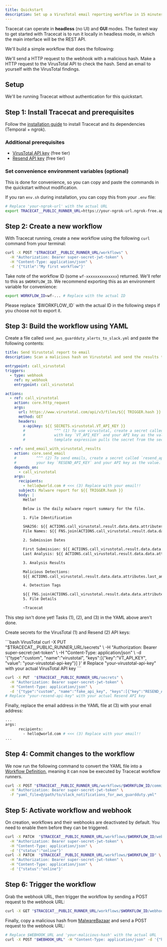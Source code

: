 ```yaml
---
title: Quickstart
description: Set up a VirusTotal email reporting workflow in 15 minutes.
---
```


Tracecat can operate in **headless** (no UI) and **GUI** modes.
The fastest way to get started with Tracecat is to run it locally in headless mode, in which the main interface will be the REST API.

We'll build a simple workflow that does the following:

<Steps>
  <Step title="Receive an incoming webhook request">
    We'll send a HTTP request to the webhook with a malicious hash.
  </Step>
  <Step title="Upload malicious hash to VirusTotal">
    Make a HTTP request to the VirusTotal API to check the hash.
  </Step>
  <Step title="Send an email with VirusTotal findings">
    Send an email to yourself with the VirusTotal findings.
  </Step>
</Steps>

## Setup

We'll be running Tracecat without authentication for this quickstart.

## Step 1: Install Tracecat and prerequisites

Follow the [installation guide](/installation) to install Tracecat and its dependencies (Temporal + ngrok).

### Additional prerequisites

- [VirusTotal API key](https://www.virustotal.com/gui/sign-in) (free tier)
- [Resend API key](https://www.resend.com/) (free tier)

### Set convenience environment variables (optional)

This is done for convenience, so you can copy and paste the commands in the quickstart without modification.

If you ran `env.sh` during installation, you can copy this from your `.env` file:

```bash
# Replace 'your-ngrok-url' with the actual URL
export TRACECAT__PUBLIC_RUNNER_URL=https://your-ngrok-url.ngrok-free.app
```

## Step 2: Create a new workflow

With Tracecat running, create a new workflow using the following `curl` command from your terminal:

```bash
curl -X POST "$TRACECAT__PUBLIC_RUNNER_URL/workflows" \
  -H "Authorization: Bearer super-secret-jwt-token" \
  -H "Content-Type: application/json" \
  -d '{"title":"My first workflow"}'
```

Take note of the workflow ID (some `wf-xxxxxxxxxxxxxx`) returned. We'll refer to this as `$WORKFLOW_ID`.
We recommend exporting this as an environment variable for convenience:

```bash
export WORKFLOW_ID=wf-... # Replace with the actual ID
```

<Note>
  Please replace `$WORKFLOW_ID` with the actual ID in the following steps if you
  choose not to export it.
</Note>

## Step 3: Build the workflow using YAML

Create a file called `send_aws_guardduty_alerts_to_slack.yml` and paste the following contents:

```yaml virustotal_email.yml
title: Send Virustotal report to email
description: Scan a malicious hash on Virustotal and send the results to an email address

entrypoint: call_virustotal
triggers:
  - type: webhook
    ref: my_webhook
    entrypoint: call_virustotal

actions:
  - ref: call_virustotal
    action: core.http_request
    args:
      url: https://www.virustotal.com/api/v3/files/${{ TRIGGER.hash }}
      method: GET
      headers:
        x-apikey: ${{ SECRETS.virustotal.VT_API_KEY }}
        #             ^^^ (1) To use virustotal, create a secret called `virustotal`
        #             with key `VT_API_KEY` and your API key as the value. This
        #             template expression pulls the secret from the secret manager.

  - ref: send_email_with_virustotal_results
    action: core.send_email
    #         ^^^ (2) To send emails, create a secret called `resend_api_key` with
    #         your key `RESEND_API_KEY` and your API key as the value.
    depends_on:
      - call_virustotal
    args:
      recipients:
        - hello@world.com # <<< (3) Replace with your email!!
      subject: Malware report for ${{ TRIGGER.hash }}
      body: |
        Hello!

        Below is the daily malware report summary for the file.

        1. File Identification

        SHA256: ${{ ACTIONS.call_virustotal.result.data.data.attributes.sha256 }}
        File Names: ${{ FNS.join(ACTIONS.call_virustotal.result.data.data.attributes.names) -> str }}

        2. Submission Dates

        First Submission: ${{ ACTIONS.call_virustotal.result.data.data.attributes.first_submission_date }}
        Last Analysis: ${{ ACTIONS.call_virustotal.result.data.data.attributes.last_analysis_date }}

        3. Analysis Results

        Malicious Detections:
        ${{ ACTIONS.call_virustotal.result.data.data.attributes.last_analysis_results }}

        4. Detection Tags

        ${{ FNS.join(ACTIONS.call_virustotal.result.data.data.attributes.tags) -> str }}
        5. File Details

        ~Tracecat
```

<Warning>

This step isn't done yet! Tasks (1), (2), and (3) in the YAML above aren't done.

</Warning>

Create secrets for the VirusTotal (1) and Resend (2) API keys:

<CodeGroup>
```bash VirusTotal
curl -X PUT  "$TRACECAT__PUBLIC_RUNNER_URL/secrets" \
  -H "Authorization: Bearer super-secret-jwt-token" \
  -H "Content-Type: application/json" \
  -d '{"type":"custom", "name":"virustotal", "keys":[{"key":"VT_API_KEY", "value": "your-virustotal-api-key"}] }'
# Replace "your-virustotal-api-key" with your actual VirusTotal API key
```

```bash Resend
curl -X PUT  "$TRACECAT__PUBLIC_RUNNER_URL/secrets" \
  -H "Authorization: Bearer super-secret-jwt-token" \
  -H "Content-Type: application/json" \
  -d '{"type":"custom", "name":"fake_api_key", "keys":[{"key":"RESEND_API_KEY", "value": "your-resend-api-key"}] }'
# Replace "your-resend-api-key" with your actual Resend API key
```

</CodeGroup>

Finally, replace the email address in the YAML file at (3) with your email address:

```bash
...
args:
      recipients:
        - hello@world.com # <<< (3) Replace with your email!!
...
```

## Step 4: Commit changes to the workflow

We now run the following command to convert the YAML file into a [Workflow Definition](/workflow-definition), meaning it can now be executed by Tracecat workflow runners.

```bash
curl -X POST "$TRACECAT__PUBLIC_RUNNER_URL/workflows/$WORKFLOW_ID/commit" \
  -H "Authorization: Bearer super-secret-jwt-token" \
  -F "yaml_file=@/path/to/slack_notifications_for_aws_guardduty.yml"
```

## Step 5: Activate workflow and webhook

On creation, workflows and their webhooks are deactivated by default. You need to enable them before they can be triggered.

```bash
curl -X PATCH  "$TRACECAT__PUBLIC_RUNNER_URL/workflows/$WORKFLOW_ID/webhook" \
  -H "Authorization: Bearer super-secret-jwt-token" \
  -H "Content-Type: application/json" \
  -d '{"status":"online"}'
curl -X PATCH  "$TRACECAT__PUBLIC_RUNNER_URL/workflows/$WORKFLOW_ID" \
  -H "Authorization: Bearer super-secret-jwt-token" \
  -H "Content-Type: application/json" \
  -d '{"status":"online"}'
```

## Step 6: Trigger the workflow

Grab the webhook URL, then trigger the workflow by sending a POST request to the webhook URL:

```bash Get the webhook URL
curl -X GET "$TRACECAT__PUBLIC_RUNNER_URL/workflows/$WORKFLOW_ID/webhook" -H "Authorization: Bearer super-secret-jwt-token"
```

Finally, copy a malicious hash from [MalwareBazaar](https://bazaar.abuse.ch/verify-ua/) and send a POST request to the webhook URL:

```bash Trigger the workflow
# Replace $WEBHOOK_URL and 'your-malicious-hash' with the actual URL
curl -X POST "$WEBHOOK_URL" -H "Content-Type: application/json" -d '{"hash":"your-malicious-hash"}'
```

